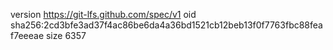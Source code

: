 version https://git-lfs.github.com/spec/v1
oid sha256:2cd3bfe3ad37f4ac86be6da4a36bd1521cb12beb13f0f7763fbc88feaf7eeeae
size 6357
